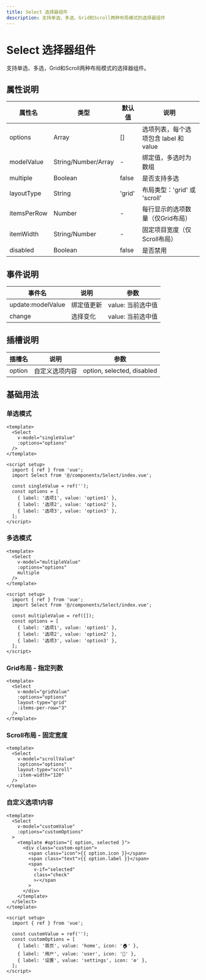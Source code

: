 ```yaml
---
title: Select 选择器组件
description: 支持单选、多选，Grid和Scroll两种布局模式的选择器组件
---
```


# Select 选择器组件

支持单选、多选，Grid和Scroll两种布局模式的选择器组件。

## 属性说明

| 属性名      | 类型                | 默认值 | 说明                                  |
| ----------- | ------------------- | ------ | ------------------------------------- |
| options     | Array               | []     | 选项列表，每个选项包含 label 和 value |
| modelValue  | String/Number/Array | -      | 绑定值，多选时为数组                  |
| multiple    | Boolean             | false  | 是否支持多选                          |
| layoutType  | String              | 'grid' | 布局类型：'grid' 或 'scroll'          |
| itemsPerRow | Number              | -      | 每行显示的选项数量（仅Grid布局）      |
| itemWidth   | String/Number       | -      | 固定项目宽度（仅Scroll布局）          |
| disabled    | Boolean             | false  | 是否禁用                              |

## 事件说明

| 事件名            | 说明       | 参数              |
| ----------------- | ---------- | ----------------- |
| update:modelValue | 绑定值更新 | value: 当前选中值 |
| change            | 选择变化   | value: 当前选中值 |

## 插槽说明

| 插槽名 | 说明           | 参数                       |
| ------ | -------------- | -------------------------- |
| option | 自定义选项内容 | option, selected, disabled |

## 基础用法

### 单选模式

```vue
<template>
  <Select
    v-model="singleValue"
    :options="options"
  />
</template>

<script setup>
  import { ref } from 'vue';
  import Select from '@/components/Select/index.vue';

  const singleValue = ref('');
  const options = [
    { label: '选项1', value: 'option1' },
    { label: '选项2', value: 'option2' },
    { label: '选项3', value: 'option3' },
  ];
</script>
```

### 多选模式

```vue
<template>
  <Select
    v-model="multipleValue"
    :options="options"
    multiple
  />
</template>

<script setup>
  import { ref } from 'vue';
  import Select from '@/components/Select/index.vue';

  const multipleValue = ref([]);
  const options = [
    { label: '选项1', value: 'option1' },
    { label: '选项2', value: 'option2' },
    { label: '选项3', value: 'option3' },
  ];
</script>
```

### Grid布局 - 指定列数

```vue
<template>
  <Select
    v-model="gridValue"
    :options="options"
    layout-type="grid"
    :items-per-row="3"
  />
</template>
```

### Scroll布局 - 固定宽度

```vue
<template>
  <Select
    v-model="scrollValue"
    :options="options"
    layout-type="scroll"
    :item-width="120"
  />
</template>
```

### 自定义选项1内容

```vue
<template>
  <Select
    v-model="customValue"
    :options="customOptions"
  >
    <template #option="{ option, selected }">
      <div class="custom-option">
        <span class="icon">{{ option.icon }}</span>
        <span class="text">{{ option.label }}</span>
        <span
          v-if="selected"
          class="check"
          >✓</span
        >
      </div>
    </template>
  </Select>
</template>

<script setup>
  import { ref } from 'vue';

  const customValue = ref('');
  const customOptions = [
    { label: '首页', value: 'home', icon: '🏠' },
    { label: '用户', value: 'user', icon: '👤' },
    { label: '设置', value: 'settings', icon: '⚙️' },
  ];
</script>
```
